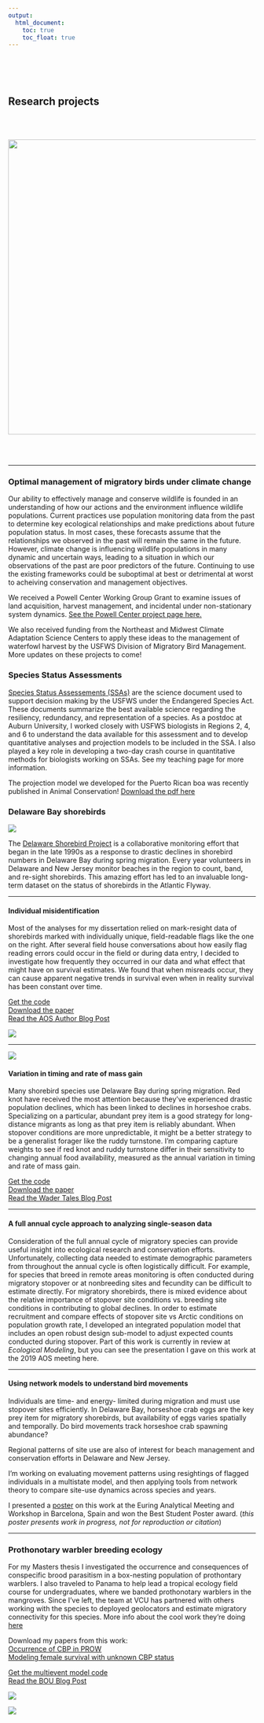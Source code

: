```yaml
---
output:  
  html_document:  
    toc: true  
    toc_float: true 
---
```

<br><br><br>

## Research projects  

<br><br>
  
<center>
<img src="files/marsh_bino.jpg" width="600">
</center>
<br><br>

---
  
### Optimal management of migratory birds under climate change  
  
Our ability to effectively manage and conserve wildlife is founded in an understanding of how our actions and the environment influence wildlife populations. Current practices use population monitoring data from the past to determine key ecological relationships and make predictions about future population status. In most cases, these forecasts assume that the relationships we observed in the past will remain the same in the future. However, climate change is influencing wildlife populations in many dynamic and uncertain ways, leading to a situation in which our observations of the past are poor predictors of the future. Continuing to use the existing frameworks could be suboptimal at best or detrimental at worst to acheiving conservation and management objectives.   
  
We received a Powell Center Working Group Grant to examine issues of land acquisition, harvest management, and incidental under non-stationary system dynamics. [See the Powell Center project page here.](https://www.usgs.gov/centers/powell-ctr/science/markov-decision-processes-non-autonomous-socio-ecological-systems?qt-science_center_objects=0#qt-science_center_objects)  
  
We also received funding from the Northeast and Midwest Climate Adaptation Science Centers to apply these ideas to the management of waterfowl harvest by the USFWS Division of Migratory Bird Management. More updates on these projects to come!  
   
### Species Status Assessments  
  
[Species Status Assessements (SSAs)](https://www.fws.gov/endangered/improving_esa/ssa.html) are the science document used to support decision making by the USFWS under the Endangered Species Act. These documents summarize the best available science regarding the resiliency, redundancy, and representation of a species. As a postdoc at Auburn University, I worked closely with USFWS biologists in Regions 2, 4, and 6 to understand the data available for this assessment and to develop quantitative analyses and projection models to be included in the SSA. I also played a key role in developing a two-day crash course in quantitative methods for biologists working on SSAs. See my teaching page for more information.  
  
The projection model we developed for the Puerto Rican boa was recently published in Animal Conservation! [Download the pdf here](files/Tucker-etal_2020.pdf)  



### Delaware Bay shorebirds  
  
![](files/net_covering_2.jpg)
  
  
  
The [Delaware Shorebird Project](http://www.dnrec.delaware.gov/fw/shorebirds/Pages/default.aspx) is a collaborative monitoring effort that began in the late 1990s as a response to drastic declines in shorebird numbers in Delaware Bay during spring migration. Every year volunteers in Delaware and New Jersey monitor beaches in the region to count, band, and re-sight shorebirds. This amazing effort has led to an invaluable long-term dataset on the status of shorebirds in the Atlantic Flyway.  

---
  
<div class = "row">
  
<div class = "col-md-6">
#### Individual misidentification  
  
Most of the analyses for my dissertation relied on mark-resight data of shorebirds marked with individually unique, field-readable flags like the one on the right. After several field house conversations about how easily flag reading errors could occur in the field or during data entry, I decided to investigate how frequently they occurred in our data and what effect that might have on survival estimates. We found that when misreads occur, they can cause apparent negative trends in survival even when in reality survival has been constant over time.  
  
[Get the code](https://github.com/annamtucker/individual-misID)    
[Download the paper](files/Tucker et al._2019.pdf)  
[Read the AOS Author Blog Post](https://amornithnews.org/2019/02/26/author-blog-resighting-errors-are-easy-to-make-and-hard-to-measure/)  

  
</div>

<div class = "col-md-6">
![](files/flagged_rekn.jpg) 
</div>
</div>

 
---  
  
<div class = "row">
  
<div class = "col-md-4">
![](files/banding_rutu.jpg) 
</div>

<div class = "col-md-8">

#### Variation in timing and rate of mass gain  

Many shorebird species use Delaware Bay during spring migration. Red knot have received the most attention because they've experienced drastic population declines, which has been linked to declines in horseshoe crabs. Specializing on a particular, abundant prey item is a good strategy for long-distance migrants as long as that prey item is reliably abundant. When stopover conditions are more unpredictable, it might be a better strategy to be a generalist forager like the ruddy turnstone. I'm comparing capture weights to see if red knot and ruddy turnstone differ in their sensitivity to changing annual food availability, measured as the annual variation in timing and rate of mass gain.  
   
[Get the code](https://github.com/annamtucker/stopover-mismatch)    
[Download the paper](files/Tucker_et_al-2019-Ecosphere.pdf)    
[Read the Wader Tales Blog Post](https://wadertales.wordpress.com/2019/11/15/red-knot-pay-the-price-for-being-fussy-eaters)    
</div>
</div>
---
  
#### A full annual cycle approach to analyzing single-season data  
  
Consideration of the full annual cycle of migratory species can provide useful insight into ecological research and conservation efforts. Unfortunately, collecting data needed to estimate demographic parameters from throughout the annual cycle is often logistically difficult. For example, for species that breed in remote areas monitoring is often conducted during migratory stopover or at nonbreeding sites and fecundity can be difficult to estimate directly. For migratory shorebirds, there is mixed evidence about the relative importance of stopover site conditions vs. breeding site conditions in contributing to global declines. In order to estimate recruitment and compare effects of stopover site vs Arctic conditions on population growth rate, I developed an integrated population model that includes an open robust design sub-model to adjust expected counts conducted during stopover. Part of this work is currently in review at *Ecological Modeling*, but you can see the presentation I gave on this work at the 2019 AOS meeting here. 
  
---

#### Using network models to understand bird movements  

Individuals are time- and energy- limited during migration and must use stopover sites efficiently. In Delaware Bay, horseshoe crab eggs are the key prey item for migratory shorebirds, but availability of eggs varies spatially and temporally. Do bird movements track horseshoe crab spawning abundance? 

Regional patterns of site use are also of interest for beach management and conservation efforts in Delaware and New Jersey.

I'm working on evaluating movement patterns using resightings of flagged individuals in a multistate model, and then applying tools from network theory to compare site-use dynamics across species and years.

I presented a [poster](files/euring_poster.pdf) on this work at the Euring Analytical Meeting and Workshop in Barcelona, Spain and won the Best Student Poster award. (*this poster presents work in progress, not for reproduction or citation*)

---
  
  
### Prothonotary warbler breeding ecology

For my Masters thesis I investigated the occurrence and consequences of conspecific brood parasitism in a box-nesting population of prothontary warblers. I also traveled to Panama to help lead a tropical ecology field course for undergraduates, where we banded prothonotary warblers in the mangroves. Since I've left, the team at VCU has partnered with others working with the species to deployed geolocators and estimate migratory connectivity for this species. More info about the cool work they're doing [here](ricerivers.vcu.edu/research/prothonotary-warblers/)  
  
Download my papers from this work:  
[Occurrence of CBP in PROW](files/Tucker-etal_2016.pdf)  
[Modeling female survival with unknown CBP status](files/Tucker-Bulluck_2017.pdf)  
  
[Get the multievent model code](https://github.com/annamtucker/multievent-survival)  
[Read the BOU Blog Post](https://www.bou.org.uk/blog-tucker_prothonotary-warblers/)  
  
<div class = "row">
  
<div class = "col-md-6">
![](files/prow_male.jpg)
</div>

<div class = "col-md-6">
![](files/prow_nestling_banded.jpg)
</div>
</div>

